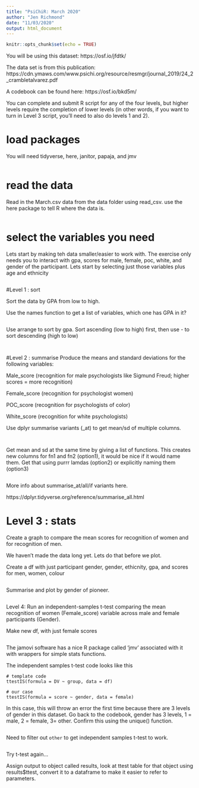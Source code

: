 ```yaml
---
title: "PsiChiR: March 2020"
author: "Jen Richmond"
date: "11/03/2020"
output: html_document
---
```


```r
knitr::opts_chunk$set(echo = TRUE)
```

You will be using this dataset: https://osf.io/jfdtk/

The data set is from this publication: https://cdn.ymaws.com/www.psichi.org/resource/resmgr/journal_2019/24_2_crambletalvarez.pdf

A codebook can be found here: https://osf.io/bkd5m/

You can complete and submit R script for any of the four levels, but higher levels require the completion of lower levels (in other words, if you want to turn in Level 3 script, you'll need to also do levels 1 and 2).

# load packages

You will need tidyverse, here, janitor, papaja, and jmv
```r



```

# read the data

Read in the March.csv data from the data folder using read_csv. use the here package to tell R where the data is. 

```r



```

# select the variables you need
Lets start by making teh data smaller/easier to work with. The exercise only needs you to interact with gpa, scores for male, female, poc, white, and gender of the participant. Lets start by selecting just those variables plus age and ethnicity

```r



```


#Level 1 : sort

Sort the data by GPA from low to high.

Use the names function to get a list of variables, which one has GPA in it?
```r



```

Use arrange to sort by gpa. Sort ascending (low to high) first, then use - to sort descending (high to low)

```r



```

```r

```


#Level 2 : summarise
Produce the means and standard deviations for the following variables:

Male_score (recognition for male psychologists like Sigmund Freud; higher scores = more recognition)

Female_score (recognition for psychologist women)

POC_score (recognition for psychologists of color)

White_score (recognition for white psychologists)

Use dplyr summarise variants (_at) to get mean/sd of multiple columns. 

```r

      

    
```

```r


```


Get mean and sd at the same time by giving a list of functions. This creates new columns for fn1 and fn2 (option1), it would be nice if it would name them. Get that using purrr lamdas (option2) or explicitly naming them (option3) 

```r


```

More info about summarise_at/all/if variants here. 

https://dplyr.tidyverse.org/reference/summarise_all.html

# Level 3 : stats

Create a graph to compare the mean scores for recognition of women and for recognition of men.

We haven't made the data long yet. Lets do that before we plot. 

Create a df with just participant gender, gender, ethicnity, gpa, and scores for men, women, colour

```r

```

Summarise and plot by gender of pioneer. 

```r

```


Level 4: 
Run an independent-samples t-test comparing the mean recognition of women (Female_score) variable across male and female participants (Gender).

Make new df, with just female scores

```r

```

The jamovi software has a nice R package called 'jmv' associated with it with wrappers for simple stats functions. 

The independent samples t-test code looks like this

```
# template code
ttestIS(formula = DV ~ group, data = df)

# our case
ttestIS(formula = score ~ gender, data = female)

```
In this case, this will throw an error the first time because there are 3 levels of gender in this dataset. Go back to the codebook, gender has 3 levels, 1 = male, 2 = female, 3= other. Confirm this using the unique() function. 

```r

```
Need to filter out `other` to get independent samples t-test to work. 

```r

```

Try t-test again...

Assign output to object called results, look at ttest table for that object using results$ttest, convert it to a dataframe to make it easier to refer to parameters. 

```r


```



